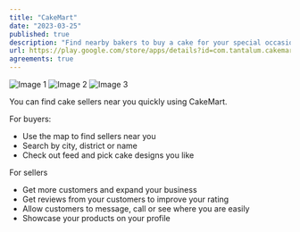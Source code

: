 ```yaml
---
title: "CakeMart"
date: "2023-03-25"
published: true
description: "Find nearby bakers to buy a cake for your special occasion."
url: https://play.google.com/store/apps/details?id=com.tantalum.cakemart
agreements: true
---
```


<div className="flex space-x-4">
    <img src="https://lh3.googleusercontent.com/TWveQZlIJzOpT4dXxxOYsiA2ka2bZXgSQKn6X0C98_LxXY21DUZi98Cy23uXWOqHmKwW" alt="Image 1" className="w-1/3" />
    <img src="https://lh3.googleusercontent.com/aUcxMABGbDkB5Sqjfg2rOeghLg5_k7v2WSe1NHGEbLnZeS7DpTI-AKg67BspHmORTiM" alt="Image 2" className="w-1/3" />
    <img src="https://lh3.googleusercontent.com/VtV7d3tKmaH0SnKQT5rSWpdM5J0cgICbSkiGhFd4u2hpoTTmZmeTHzKF0ZnsVyT0jY0" alt="Image 3" className="w-1/3" />
</div>

You can find cake sellers near you quickly using CakeMart.

For buyers:
 - Use the map to find sellers near you
 - Search by city, district or name
 - Check out feed and pick cake designs you like

For sellers
 - Get more customers and expand your business
 - Get reviews from your customers to improve your rating
 - Allow customers to message, call or see where you are easily
 - Showcase your products on your profile